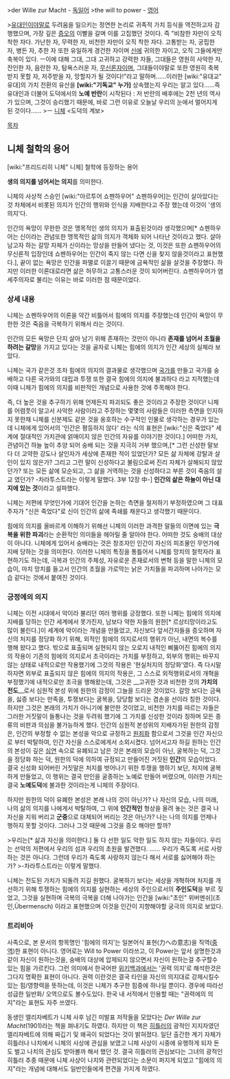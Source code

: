 >der Wille zur Macht - [[독일어]]
>the will to power - [[영어]]

>[[유대인]]이야말로 두려움을 일으키는 정연한 논리로 귀족적 가치 등식을 역전하고자 감행했으며, 가장 깊은 [[증오]]의 이빨을 갈며 이를 고집했던 것이다. 즉 "비참한 자만이 오직 착한 자다. 가난한 자, 무력한 자, 비천한 자만이 오직 착한 자다. 고통받는 자, 궁핍한 자, 병든 자, 추한 자 또한 유일하게 경건한 자이며 [[신]]에 귀의한 자이고, 오직 그들에게만 축복이 있다. ㅡ이에 대해 그대, 그대 고귀하고 강력한 자들, 그대들은 영원히 사악한 자, 잔인한 자, 음란한 자, 탐욕스러운 자, [[무신론자]]이며, 그대들이야말로 또한 영원히 축복받지 못할 자, 저주받을 자, 망할자가 될 것이다!"라고 말하며......이러한 [wiki:"유대교" 유대]의 가치 전환의 유산을 '''[wiki:"기독교" 누가]''' 상속했는지 우리는 알고 있다......즉 유대인과 더불어 도덕에서의 '''노예 반란'''이 시작된다 : 저 반란의 배후에는 2천 년의 역사가 있으며, 그것이 승리했기 때문에, 바로 그런 이유로 오늘날 우리의 눈에서 멀어지게 된 것이다......
>ㅡ [[니체]] <도덕의 계보>

[[목차]]
== 니체 철학의 용어 ==
[wiki:"프리드리히 니체" 니체] 철학에 등장하는 용어

'''생의 의지를 넘어서는 의지'''를 의미한다.

니체의 사상적 스승인 [wiki:"아르투어 쇼펜하우어" 쇼펜하우어]는 인간이 살아았다는 것 차체에서 비롯된 의지가 인간의 행위와 인식을 지배한다고 주장 했는데 이것이 '생의 의지'다. 

인간의 욕망이 무한한 것은 맹목적인 생의 의지가 표출된것이라 생각했으며[* 쇼펜하우어는 신이라는 관념또한 맹목적인 삶의 의지가 객체화 되어 나타난 것이라고 했다. 살아 남고자 하는 갈망 자체가 신이라는 망상을 만들어 냈다는 것, 이것은 또한 쇼펜하우어의 무신론적 입장인데 쇼펜하우어는 인간이 죽지 않는 다면 신을 찾지 않을것이라고 표현했다.], 끝이 없는 욕망은 인간을 파멸로 이끌기 때문에 금욕적인 삶을 살것을 주장했다. 하지만 이러한 이론대로라면 삶은 허무하고 고통스러운 것이 되어버린다. 쇼펜하우어가 염세주의자로 불리는 이유는 바로 이러한 점 때문이었다. 
=== 상세 내용 ===
니체는 쇼펜하우어의 이론을 약간 비틀어서 힘에의 의지를 주장했는데 인간이 욕망이 무한한 것은 죽음을 극복하기 위해서 라는 것이다. 

인간의 모든 욕망은 단지 살아 남기 위해 존재하는 것만이 아니라 '''존재를 넘어서 초월을 하려는 갈망'''을 가지고 있다는 것을 골자로 니체는 힘에의 의지가 인간 세상의 실체라 보았다.

니체는 국가 같은것 조차 힘에의 의지의 결과물로 생각했으며 [[국가]]를 만들고 국가를 숭배하고 다른 국가와의 대립과 투쟁 또한 결국 힘에의 의지에 불과하다 라고 지적했는데 이때 니체가 힘에의 의지를 비판적인 개념으로 사용한 것에 주목해야 한다. 

즉, 더 높은 것을 추구하기 위해 언제든지 파괴되도 좋은 것이라고 주장한 것이다! 니체를 어렴풋이 알고서 사악한 사람이라고 주장하는 몇몇의 사람들은 이러한 측면을 인지하지 못한채 니체를 신분제도 같은 것을 옹호하는 수구적인 인물로 생각하는 경우가 있는데 니체에게 있어서의 '인간은 평등하지 않다' 라는 식의 표현은 [wiki:"신은 죽었다" 세계에 절대적인 가치관에 얽매이지 않은 인간의 자유를 이야기한 것이다.] 어떠한 가치, 관념이건 하늘 높이 추양 되어 숭배 되는 것을 지극히 거부 했으며,[* 그런 신성한 말보다 더 고약한 강도나 살인자가 세상에 존재한 적이 있었던가? 모든 삶 자체에 강탈과 살인이 있지 않은가? 그리고 그런 말이 신성하다고 불림으로써 진리 자체가 살해되지 않았던가? 또는 모든 삶에 모순되고, 그 삶을 거역하는 것을 신성하다고 부른 것이 죽음의 설교 였던가? -차라투스트라는 이렇게 말했다. 3부 12장 中-]  '''인간의 삶은 하늘이 아닌 대지에 있는 것'''이라고 설파했다. 

니체는 저편에 무엇인가에 기대어 인간을 논하는 측면을 철저하기 부정하였으며 그 대표주자가 "신은 죽었다"로 신이 인간의 삶에 족쇄를 채운다고 생각했기 때문이다.

힘에의 의지를 올바르게 이해하기 위해선 니체의 이러한 과격한 말들의 이면에 있는 '''극복을 위한 파괴'''라는 순환적인 의미들을 헤아릴 줄 알아야 한다. 어떠한 것도 숭배의 대상이 아니다. 니체에게 있어서 숭배라는 것은 창조자인 인간이 자신의 피조물인 무언가에 지배 당하는 것을 의미한다. 이러한 니체의 특징을 통틀어서 니체를 망치의 철학자라 표현하기도 하는데, 극복과 인간의 주체성, 자유로운 존재로서의 변혁 등을 말한 니체의 모습이, 마치 망치를 들고서 인간의 초월을 가로막는 낡은 가치들을 파괴하며 나아가는 모습 같다는 것에서 붙여진 것이다.
=== 긍정에의 의지 ===
니체는 이전 시대에서 악이라 불리던 여러 행위를 긍정했다. 또한 니체는 힘에의 의지에 지배를 당하는 인간 세계에서 못가진자, 남보다 약한 자들의 원한[* 르상티망이라고도 많이 불린다.]이 세계에 악이라는 개념을 만들었고, 자신보다 앞서간자들을 증오하며 자신의 처지를 정당화 하기 위해, 외적인 힘에의 의지로서의 행위가 아닌, 내면의 복수를 행해 왔다고 했다. 밖으로 표출되며 실현되지 않는 오로지 내적인 삐뚫어진 힘에의 의지의 작용이 기존의 힘에의 의지로서 초극이라는 가치를 부정하고, 외부의 행위는 바꾸지 않는 상태로 내적으로만 작용했기에 그것의 작용은 '현실처지의 정당화'였다. 즉 다시말하자면 외부로 표출되지 않은 힘에의 의지의 작용은, 그 스스로 외적행위로서의 개혁을 부정했기에 내적으로만 초극을 행해왔는데, 그것은 __고귀한 것과 비천한 것의 '''가치의 전도'''__로서  심원적 본성 위에 원한의 감정이 그늘을 드리운 것이었다. 갈망 보다는 금욕을, 싫증 보다는 만족을, 투쟁보다는 굴복을, 당당함 보다는 겸손을 선이라 칭한 것이다. 하지만 그것은 본래의 가치가 아니기에 불안한 것이었고, 비천한 가치를 따르는 자들은 그러한 거짓말이 들통나는 것을 두려워 했기에 그 가치를 신성한 것이라 칭하며 모든 종류의 비판과 의심을 불가능하게 했다. 인간의 심원적 본성위의 지배자가된 원한의 감정은, 인간의 부정할 수 없는 본성을 악으로 규정하고 [[원죄]]화 함으로서 그것을 인간 자신으로 부터 박탈하여, 인간 자신을 스스로에게서 소외시켰다. 넘어서고자 하길 원하는 인간의 본성이 깊은 [[심연]] 속으로 유폐되고 남은 것은 본래의 모습이 아닌, 굴복하는 덕, 그것을 정당화 하는 덕, 원한의 덕에 의하여 규정되고 만들어진 거짓된 '''인간'''의 모습이었다. 결국 신성화 되어버린 거짓말은 처지를 벗어나기 위한 투쟁을 행하기 보단, 처지에 굴복하게 만들었고, 이 행위는 결국 만인을 굴종하는 노예로 만들어 버렸으며, 이러한 가치는 결국 '''노예도덕'''에 불과한 것이라는게 니체의 주장이다. 

하지만 원한의 덕이 유폐한 본성은 본래 나의 것이 아닌가? 나 자신의 모습, 나의 미래, 나의 삶의 의지를 나에게서 박탈하여, 그 위에 '''인간적인''' 형상을 올려 놓는 것은 결국 나 자신을 지워 버리고 '''군중'''으로 대체되어 버리는 것은 아닌가? 나는 나의 의지를 언제나 행하지 못할 것이다. 그러나 그것 때문에 그것을 증오 해야만 할까? 

>우리는[* 삶과 자신을 의미한다.] 둘 다 선한 일도 악한 일도 하지 않는 자들이다. 우리는 선악의 저편에서 우리의 섬과 우리의 초원을 발견했다. ...... 우리가 죽도록 서로 사랑하는 것은 아니다. 그런데 우리가 죽도록 사랑하지 않는다 해서 서로를 싫어해야 하는가? 
>-차라투스트라는 이렇게 말했다.

니체는 전도된 가치가 되돌려 지길 원했다. 굴복하기 보다는 세상을 개혁하며 처지를 개선하기 위해 투쟁하는 힘에의 의지를 실현하는 세상의 주인으로서의 '''주인도덕'''을 부르 짖었고, 그것을 실현하며 극복의 극복을 더해 나아가는 인간을 [wiki:"초인" 위버멘쉬](초인,Übermensch) 이라고 표현했으며 이것을 인간이 지향해야할 궁극의 의지로 보았다.

=== 트리비아 ===
사족으로, 본 문서의 항목명인 '힘에의 의지'는 일본어식 표현(力への意志)을 직역([[중역]])한 표현이 아니다. 영어로는 Will to Power 이라쓰고, 이 Power는 앞서 설명한것과 같이 자신이 원하는것을, 숭배의 대상에 압제되지 않으면서 자신이 원하는걸 추구할수 있는 힘을 가르킨다. 그런 의미에서 한국어판 [[위키백과]]에서는 '권력 의지'로 해석한것은 그다지 명확한 표현이 아니다. 권력 이란것은 결국 타인을 자신의 의지대로 강제시킬수 있는 힘/영향력을 뜻하는데, 이것은 니체가 추구한 힘중에 하나일 뿐이다. 경우에 따라선 성급한 일반화/ 오역으로도 볼수도있다. 한국 내 서적에서 인용할 때는 "권력에의 의지"라는 표현도 자주 쓰였다.

동생인 엘리자베트가 니체 사후 남긴 미발표 저작들을 모았다는 '' Der Wille zur Macht''(1901)라는 책을 펴내기도 하였다. 하지만 이 책은 [[히틀러]]의 광적인 지지자였던 엘리자베트에 의해 짜깁기 및 왜곡이 되었다는 것이 밝혀졌다. 일단 출간한 계기 자체가 히틀러나 나치에서 니체의 사상에 관심을 보였고 니체 사상이 시중에 유행하게 되자 돈도 벌고 나치의 관심도 받아볼까 해서 했던 것. 결국 히틀러의 관심보다는 그녀의 광적인 히틀러 추종 때문에 니체 사상이 나치와 관련되었다는 소문이 퍼지게 되었고 "힘에의 의지"라는 개념에 대해서도 일반인들에게 편견을 가지게 하였다.
